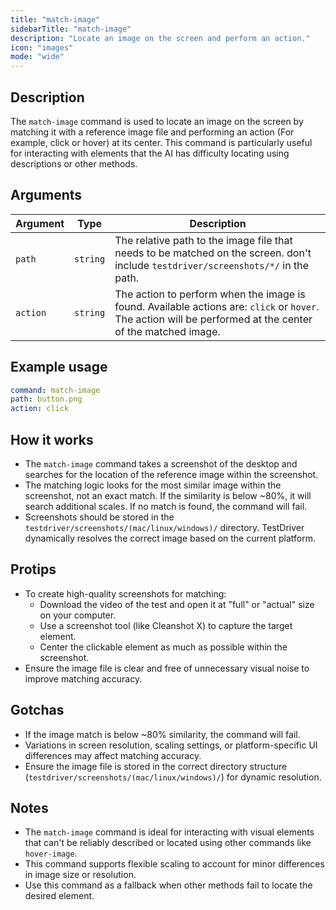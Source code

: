 ```yaml
---
title: "match-image"
sidebarTitle: "match-image"
description: "Locate an image on the screen and perform an action."
icon: "images"
mode: "wide"
---
```



<Replay />
<Example />

## Description

The `match-image` command is used to locate an image on the screen by matching it with a reference image file and performing an action (For example, click or hover) at its center. This command is particularly useful for interacting with elements that the AI has difficulty locating using descriptions or other methods.

## Arguments

| Argument | Type     | Description                                                                                                                                                |
| -------- | -------- | ---------------------------------------------------------------------------------------------------------------------------------------------------------- |
| `path`   | `string` | The relative path to the image file that needs to be matched on the screen. don't include `testdriver/screenshots/*/` in the path.                         |
| `action` | `string` | The action to perform when the image is found. Available actions are: `click` or `hover`. The action will be performed at the center of the matched image. |

## Example usage

```yaml
command: match-image
path: button.png
action: click
```

## How it works

- The `match-image` command takes a screenshot of the desktop and searches for the location of the reference image within the screenshot.
- The matching logic looks for the most similar image within the screenshot, not an exact match. If the similarity is below ~80%, it will search additional scales. If no match is found, the command will fail.
- Screenshots should be stored in the `testdriver/screenshots/(mac/linux/windows)/` directory. TestDriver dynamically resolves the correct image based on the current platform.

## Protips

- To create high-quality screenshots for matching:
  - Download the video of the test and open it at "full" or "actual" size on your computer.
  - Use a screenshot tool (like Cleanshot X) to capture the target element.
  - Center the clickable element as much as possible within the screenshot.
- Ensure the image file is clear and free of unnecessary visual noise to improve matching accuracy.

## Gotchas

- If the image match is below ~80% similarity, the command will fail.
- Variations in screen resolution, scaling settings, or platform-specific UI differences may affect matching accuracy.
- Ensure the image file is stored in the correct directory structure (`testdriver/screenshots/(mac/linux/windows)/`) for dynamic resolution.

## Notes

- The `match-image` command is ideal for interacting with visual elements that can't be reliably described or located using other commands like `hover-image`.
- This command supports flexible scaling to account for minor differences in image size or resolution.
- Use this command as a fallback when other methods fail to locate the desired element.

